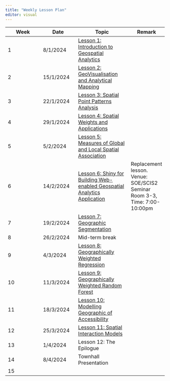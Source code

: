 ```yaml
---
title: "Weekly Lesson Plan"
editor: visual
---
```


| Week | Date      | Topic                                                                                       | Remark                                                  |
|----------------|----------------|------------------------|----------------|
| 1    | 8/1/2024  | [Lesson 1: Introduction to Geospatial Analytics](outline/lesson01_outline.html)             |                                                         |
| 2    | 15/1/2024 | [Lesson 2: GeoVisualisation and Analytical Mapping](outline/lesson02_outline.html)          |                                                         |
| 3    | 22/1/2024 | [Lesson 3: Spatial Point Patterns Analysis](outline/lesson03_outline.html)                  |                                                         |
| 4    | 29/1/2024 | [Lesson 4: Spatial Weights and Applications](outline/lesson04_outline.html)                 |                                                         |
| 5    | 5/2/2024  | [Lesson 5: Measures of Global and Local Spatial Association](outline/lesson05_outline.html) |                                                         |
| 6    | 14/2/2024 | [Lesson 6: Shiny for Building Web-enabled Geospatial Analytics Application](outline/lesson06_outline.html) | Replacement lesson. Venue: SOE/SCIS2 Seminar Room 3-3, Time: 7:00-10:00pm |
| 7    | 19/2/2024 | [Lesson 7: Geographic Segmentation](outline/lesson07_outline.html)                          |                                                         |
| 8    | 26/2/2024 | Mid-term break                                                                              |                                                         |
| 9    | 4/3/2024  | [Lesson 8: Geographically Weighted Regression](outline/lesson08_outline.html)               |                                                         |
| 10   | 11/3/2024 | [Lesson 9: Geographically Weighted Random Forest](outline/lesson09_outline.html)            |                                                         |
| 11   | 18/3/2024 | [Lesson 10: Modelling Geographic of Accessibility](outline/lesson10_outline.html)           |                                                         |
| 12   | 25/3/2024 | [Lesson 11: Spatial Interaction Models](outline/lesson11_outline.html)                      |                                                         |
| 13   | 1/4/2024  | Lesson 12: The Epilogue                                                                     |                                                         |
| 14   | 8/4/2024  | Townhall Presentation                                                                       |                                                         |
| 15   |           |                                                                                             |                                                         |
